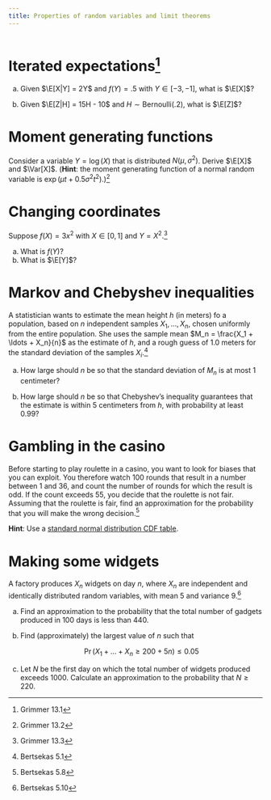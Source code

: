 ```yaml
---
title: Properties of random variables and limit theorems
---
```


```r
```

# Iterated expectations^[Grimmer 13.1]

a. Given $\E[X|Y] = 2Y$ and $f(Y) = .5$ with $Y \in [-3,-1]$, what is $\E[X]$?

    <!--
    
    **Solution**:
    
    $$
    \begin{aligned}
    \E[X] &= \E_{Y}[ \E_{Y|X}[X|Y] ]\\
    &= \int_{-3}^{-1} \E[X|Y] \Pr(Y) dy\\
    &= \int_{-3}^{-1} 2 \times Y (.5) dy\\
    &=  \dfrac{Y^2}{2} |_{-3}^{-1}\\
    &= \dfrac{1}{2} - \dfrac{9}{2}\\
    &= -\dfrac{8}{2}\\
    &= -4
    \end{aligned}
    $$
    
    -->

a. Given $\E[Z|H] = 15H - 10$ and $H \sim \text{Bernoulli}(.2)$, what is $\E[Z]$?

    <!--
    
    **Solution**:
    
    $$
    \begin{aligned}
    \E[Z] &= \E_{H}[\E_{Z|H}[Z|H]]\\
    &= \sum_{h} \E[Z|H= h] \ p(h)\\
    &= \E[Z|H=1] \Pr(H=1) + \E[Z|H=0] \Pr(H=0)\\
    &= 5\times.2 + -10\times.8\\
    &= 1 - 8\\
    &= -7
    \end{aligned}
    $$
    
    -->

# Moment generating functions

Consider a variable $Y = \log(X)$ that is distributed $N(\mu, \sigma^2)$. Derive $\E[X]$ and $\Var[X]$. (**Hint**: the moment generating function of a normal random variable is $\exp(\mu t + 0.5 \sigma^2 t^2)$.)^[Grimmer 13.2]

<!--

**Solution**:

The m.g.f. of $Y$ is $\E[e^{tY}] = \E[e^{t \log(X)}]  = \E[e^{\log(X)^t}] = \E[X^t] =  \exp(\mu t + 0.5 \sigma^2 t^2)$. This implies that we can find the $t^{th}$ moment of X using the above expression. So:

$$
\begin{aligned}
\E[X] &= \exp(\mu\times1  + 0.5 \sigma^2 \times1^2) = \exp(\mu  + 0.5 \sigma^2 ) \\
\Var(X) &= \E[X^2] - \E[X]^2 \\
&= \exp(\mu \times2 + 0.5 \sigma^2 \times2^2) - ( \exp(\mu  + 0.5 \sigma^2 ))^2  = \exp(2\mu + 2 \sigma^2 ) - \exp(2\mu  +  \sigma^2 )\\
 &= \exp(2 \mu + \sigma^2)[\exp(\sigma^2) - 1] \\ 
\end{aligned}
$$

-->

# Changing coordinates

Suppose $f(X) = 3x^2$ with $X \in [0,1]$ and $Y = X^2$.^[Grimmer 13.3]

a. What is $f(Y)$?
a. What is $\E[Y]$?

<!--

**Solutions**:

$$
\begin{aligned}
f(X) &= 3x^2 \ \text{for} \ X \in [0,1]\\
Y& =  X^2 \  \text{for} \ X \ \in \ [0, 1] \\
X &= \sqrt{Y} \ \text{for} \ Y \in [0,1 ]\\
g^{-1}(Y) &= \sqrt{Y}\\
\left|\frac{\partial}{\partial Y} g^{-1}(Y) \right| &=  \frac{1}{2 \sqrt{Y}}\\
f_Y(Y) &=  f_x[g^{-1}(Y)] | \frac{\partial}{\partial y} g^{-1}(Y)|\\
&= 3(g^{-1}(Y))^2 |  \frac{1}{2 \sqrt{Y}} | \\
&= 3( \sqrt{Y})^2  \frac{1}{2 \sqrt{Y}}\\
&= \dfrac{3Y}{2\sqrt{Y}}\\
&= \dfrac{3}{2}\sqrt{Y}\ \text{for} \ y \in [0,1]
\end{aligned}
$$

$$
\begin{aligned}
\E[Y] &= \int_{0}^1 y f(y) dy\\
&=  \int_{0}^1 y \dfrac{3}{2} \sqrt{y} \ dy\\
&=   \int_{0}^1 \dfrac{3}{2} y^{3/2} \ dy\\
&=  \dfrac{3}{5} y^{5/2} |_0^1\\
&= \dfrac{3}{5}
\end{aligned}
$$

-->

# Markov and Chebyshev inequalities

A statistician wants to estimate the mean height $h$ (in meters) fo a population, based on $n$ independent samples $X_1, \ldots, X_n$, chosen uniformly from the entire population. She uses the sample mean $M_n = \frac{X_1 + \ldots + X_n}{n}$ as the estimate of $h$, and a rough guess of 1.0 meters for the standard deviation of the samples $X_i$.^[Bertsekas 5.1]

a. How large should $n$ be so that the standard deviation of $M_n$ is at most 1 centimeter?

    <!--
    
    **Solution**:
    
    We have $\sigma_{M_n} = \frac{1}{\sqrt{n}}$, so in order that $\sigma_{M_n} \leq 0.01$, we must have $n \geq 10,000$.
    
    -->
    
a. How large should $n$ be so that Chebyshev's inequality guarantees that the estimate is within 5 centimeters from $h$, with probability at least $0.99$?

    <!--
    
    **Solution**:
    
    We want to have
    
    $$\Pr(|M_n - h| \leq 0.05) \geq 0.99$$
    
    Using the knowledge that $h = \E[M_n]$, $\sigma_{M_n}^2 = \frac{1}{n}$, and the Chebyshev inequality, we have
    
    $$
    \begin{aligned}
    \Pr(| M_n - h| \leq 0.05) &= \Pr(|M_n - \E[M_n]| \leq 0.05) \\
    &= 1 - \Pr(|M_n - \E[M_n]| \geq 0.05) \\
    & \geq 1 - \frac{1 / n}{(0.05)^2}
    \end{aligned}
    $$
    
    Thus we must have
    
    $$1 - \frac{1 / n}{(0.05)^2} \geq 0.99$$
    
    which yields $n \geq 40,000$.
    
    -->

# Gambling in the casino

Before starting to play roulette in a casino, you want to look for biases that you can exploit. You therefore watch 100 rounds that result in a number between 1 and 36, and count the number of rounds for which the result is odd. If the count exceeds 55, you decide that the roulette is not fair. Assuming that the roulette is fair, find an approximation for the probability that you will make the wrong decision.^[Bertsekas 5.8]

**Hint**: Use a [standard normal distribution CDF table](https://en.wikipedia.org/wiki/Standard_normal_table#Table_examples).

<!--

**Solution**:

Let $S$ be the number of times that the result was odd, which is a binomial random variable with parameters $n = 100$ and $p = 0.5$, so that $\E[X] = 100 \times 0.5 = 50$ and $\sigma_S = \sqrt{100 \times 0.5 \times 0.5} = \sqrt{25} = 5$. Using the normal approximation to the binomial, we find

$$
\begin{aligned}
\Pr(S > 55) &= \Pr(\frac{S - 50}{5} > \frac{55 - 50}{5}) \\
&\approx 1 \ \Phi(1) \\
&= 1 - 0.8413 \\
&= 0.1587
\end{aligned}
$$

-->

# Making some widgets

A factory produces $X_n$ widgets on day $n$, where $X_n$ are independent and identically distributed random variables, with mean 5 and variance 9.^[Bertsekas 5.10]

a. Find an approximation to the probability that the total number of gadgets produced in 100 days is less than 440.

    <!--
    
    **Solution**:
    
    Let $S_n = X_1 + \ldots + X_n$ be the total number of widgets produced in $n$ days. Note that the mean, variance, and standard deviation of $S_n$ is $5n$, $9n$, and $3\sqrt{n}$ respectively. Thus,
    
    $$
    \begin{aligned}
    \Pr(S_{100} < 440) &= \Pr \left(\frac{S_{100} - 500}{30} < \frac{439.5 - 500}{30} \right) \\
    &\approx \Phi \left( \frac{439.5 - 500}{30} \right) \\
    &= \Phi (-2.02) \\
    &= 1 - \Phi (2.02) \\
    &= 1 - 0.9783 \\
    &= 0.0217
    \end{aligned}
    $$
    
    -->

a. Find (approximately) the largest value of $n$ such that

    $$\Pr(X_1 + \ldots + X_n \geq 200 + 5n) \leq 0.05$$

    <!--
    
    **Solution**:
    
    The requirement $\Pr(X_1 + \ldots + X_n \geq 200 + 5n) \leq 0.05$ translates to
    
    $$\Pr\left( \frac{S_n - 5n}{3\sqrt{n}} \geq \frac{200}{3\sqrt{n}} \right) \leq 0.05$$
    
    or, using a normal approximation,
    
    $$
    \begin{aligned}
    1 - \Phi \left( \frac{200}{3\sqrt{n}} \right) & \leq 0.05 \\
    \Phi \left( \frac{200}{3\sqrt{n}} \right) &\geq 0.95
    \end{aligned}
    $$
    
    From the normal tables, we obtain $\Phi (1.65) \approx 0.95$, and therfore
    
    $$\frac{200}{3\sqrt{n}} \geq 1.65$$
    
    which finally yields $n \leq 1632$.
    
    -->

a. Let $N$ be the first day on which the total number of widgets produced exceeds 1000. Calculate an approximation to the probability that $N \geq 220$.

    <!--
    
    **Solution**:
    
    The event $N \geq 220$ (it takes at least 220 days to exceed 1000 widgets) is the same as the event $S_{219} \leq 1000$ (no more than 1000 widgets produced in the first 219 days). Thus,
    
    $$
    \begin{aligned}
    \Pr (N \geq 220) &= \Pr (S_{219} \leq 1000) \\
    &= \Pr \left( \frac{S_{219} - 5 \times 219}{3 \sqrt{219}} \leq \frac{1000 - 5 \times 219}{3 \sqrt{219}} \right) \\
    &= 1 - \Phi (2.14) \\
    &= 1 - 0.9838 \\
    &= 0.0162
    \end{aligned}
    $$
    
    -->

